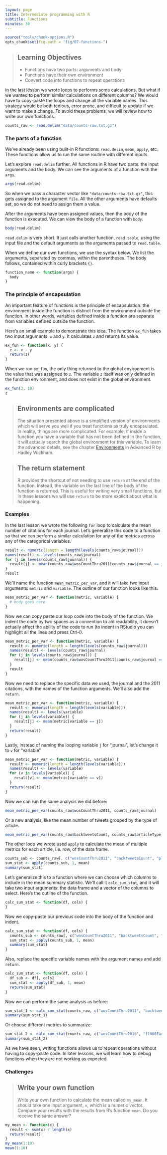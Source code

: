 ```yaml
---
layout: page
title: Intermediate programming with R
subtitle: Functions
minutes: 30
---
```


```r
source("tools/chunk-options.R")
opts_chunk$set(fig.path = "fig/07-functions-")
```

> ## Learning Objectives {.objectives}
>
> *  Functions have two parts: arguments and body
> *  Functions have their own environment
> *  Convert code into functions to repeat operations

In the last lesson we wrote loops to performs some calculations.
But what if we wanted to perform similar calculations on different columns?
We would have to copy-paste the loops and change all the variable names.
This strategy would be both tedious, error prone, and difficult to update if we want to make a change.
To avoid these problems, we will review how to write our own functions.

```r
counts_raw <- read.delim("data/counts-raw.txt.gz")
```

### The parts of a function

We've already been using built-in R functions: `read.delim`, `mean`, `apply`, etc.
These functions allow us to run the same routine with different inputs.

Let's explore `read.delim` further.
All functions in R have two parts: the input arguments and the body.
We can see the arguments of a function with the `args`.

```r
args(read.delim)
```

So when we pass a character vector like `"data/counts-raw.txt.gz"`, this gets assigned to the argument `file`.
All the other arguments have defaults set, so we do not need to assign them a value.

After the arguments have been assigned values, then the body of the function is executed.
We can view the body of a function with `body`.

```r
body(read.delim)
```

`read.delim` is very short.
It just calls another function, `read.table`, using the input file and the default arguments as the arguments passed to `read.table`.

When we define our own functions, we use the syntax below.
We list the arguments, separated by commas, within the parentheses.
The body follows, contained within curly brackets `{}`.

```r
function_name <- function(args) {
  body
}
```

### The principle of encapsulation

An important feature of functions is the principle of encapsulation:
the environment inside the function is distinct from the environment outside the function.
In other words, variables defined inside a function are separate from variables defined outside the function.

Here's an small example to demonstrate this idea.
The function `ex_fun` takes two input arguments, `x` and `y`.
It calculates `z` and returns its value.

```r
ex_fun <- function(x, y) {
  z <- x - y
  return(z)
}
```

When we run `ex_fun`, the only thing returned to the global environment is the value that was assigned to `z`.
The variable `z` itself was only defined in the function environment, and does not exist in the global environment.

```r
ex_fun(3, 10)
z
```

> ## Environments are complicated {.callout}
>
> The situation presented above is a simplified version of environments which will serve you well if you treat functions as truly encapsulated.
> In reality, things are more complicated.
> For example, if inside a function you have a variable that has not been defined in the function, it will actually search the global environment for this variable.
> To learn the advanced details, see the chapter [Environments](http://adv-r.had.co.nz/Environments.html) in Advanced R by Hadley Wickham.

> ## The return statement {.callout}
>
> R provides the shortcut of not needing to use `return` at the end of the function.
> Instead, the variable on the last line of the body of the function is returned.
> This is useful for writing very small functions, but in these lessons we will use `return` to be more explicit about what is happening.

### Examples

In the last lesson we wrote the following `for` loop to calculate the mean number of citations for each journal.
Let's generalize this code to a function so that we can perform a similar calculation for any of the metrics across any of the categorical variables.

```r
result <- numeric(length = length(levels(counts_raw$journal)))
names(result) <- levels(counts_raw$journal)
for (j in levels(counts_raw$journal)) {
  result[j] <- mean(counts_raw$wosCountThru2011[counts_raw$journal == j])
}
result
```

We'll name the function `mean_metric_per_var`,
and it will take two input arguments: `metric` and `variable`.
The outline of our function looks like this.

```r
mean_metric_per_var <- function(metric, variable) {
  # body goes here
}
```

Now we can copy paste our loop code into the body of the function.
We indent the code by two spaces as a convention to aid readability, it doesn't actually affect the ability of the code to run (to indent in RStudio you can highlight all the lines and press Ctrl-I).

```r
mean_metric_per_var <- function(metric, variable) {
  result <- numeric(length = length(levels(counts_raw$journal)))
  names(result) <- levels(counts_raw$journal)
  for (j in levels(counts_raw$journal)) {
    result[j] <- mean(counts_raw$wosCountThru2011[counts_raw$journal == j])
  }
  result
}
```

Now we need to replace the specific data we used, the journal and the 2011 citations, with the names of the function arguments.
We'll also add the `return`.

```r
mean_metric_per_var <- function(metric, variable) {
  result <- numeric(length = length(levels(variable)))
  names(result) <- levels(variable)
  for (j in levels(variable)) {
    result[j] <- mean(metric[variable == j])
  }
  return(result)
}
```

Lastly, instead of naming the looping variable `j` for "journal", let's change it to `v` for "variable"

```r
mean_metric_per_var <- function(metric, variable) {
  result <- numeric(length = length(levels(variable)))
  names(result) <- levels(variable)
  for (v in levels(variable)) {
    result[v] <- mean(metric[variable == v])
  }
  return(result)
}
```

Now we can run the same analysis we did before:

```r
mean_metric_per_var(counts_raw$wosCountThru2011, counts_raw$journal)
```

Or a new analysis, like the mean number of tweets grouped by the type of article.

```r
mean_metric_per_var(counts_raw$backtweetsCount, counts_raw$articleType)
```

The other loop we wrote used `apply` to calculate the mean of multiple metrics for each article, i.e. row, of the data frame.

```r
counts_sub <- counts_raw[, c("wosCountThru2011", "backtweetsCount", "plosCommentCount")]
sum_stat <- apply(counts_sub, 1, mean)
summary(sum_stat)
```

Let's generalize this to a function where we can choose which columns to include in the mean summary statistic.
We'll call it `calc_sum_stat`,
and it will take two input arguments: the data frame and a vector of the columns to select.
Here's the outline of the function.

```r
calc_sum_stat <- function(df, cols) {
}
```

Now we copy-paste our previous code into the body of the function and indent.

```r
calc_sum_stat <- function(df, cols) {
  counts_sub <- counts_raw[, c("wosCountThru2011", "backtweetsCount", "plosCommentCount")]
  sum_stat <- apply(counts_sub, 1, mean)
  summary(sum_stat)
}
```

Also, replace the specific variable names with the argument names and add `return`.

```r
calc_sum_stat <- function(df, cols) {
  df_sub <- df[, cols]
  sum_stat <- apply(df_sub, 1, mean)
  return(sum_stat)
}
```

Now we can perform the same analysis as before:

```r
sum_stat_1 <- calc_sum_stat(counts_raw, c("wosCountThru2011", "backtweetsCount", "plosCommentCount"))
summary(sum_stat_1)
```

Or choose different metrics to summarize:

```r
sum_stat_2 <- calc_sum_stat(counts_raw, c("wosCountThru2010", "f1000Factor"))
summary(sum_stat_2)
```

As we have seen, writing functions allows us to repeat operations without having to copy-paste code.
In later lessons, we will learn how to debug functions when they are not working as expected.

### Challenges

> ## Write your own function {.challenge}
>
> Write your own function to calculate the mean called `my_mean`.
> It should take one input argument, `x`, which is a numeric vector.
> Compare your results with the results from R's function `mean`.
> Do you receive the same answer?

```r
my_mean <- function(x) {
  result <- sum(x) / length(x)
  return(result)
}
my_mean(1:10)
mean(1:10)
```
